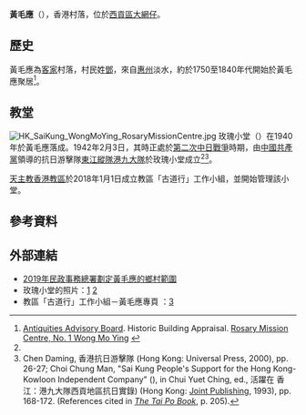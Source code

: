 '''黃毛應'''（{{lang-en|Wong Mo Ying}}），香港村落，位於[[西貢區|西貢區]][[大網仔|大網仔]]。

==歷史==
黃毛應為[[客家|客家]]村落，村民姓[[鄧姓|鄧]]，來自[[惠州|惠州]]淡水，約於1750至1840年代開始於黃毛應聚居<ref name="aab">[[Antiquities_Advisory_Board|Antiquities Advisory Board]]. Historic Building Appraisal. [https://www.aab.gov.hk/historicbuilding/en/655_Appraisal_En.pdf Rosary Mission Centre, No. 1 Wong Mo Ying] {{Wayback|url=https://www.aab.gov.hk/historicbuilding/en/655_Appraisal_En.pdf |date=20201012081707 }}</ref>。

==教堂==
[[File:HK_SaiKung_WongMoYing_RosaryMissionCentre.jpg|thumb]]
玫瑰小堂（{{lang-en|Rosary Mission Centre}}）在1940年於黃毛應落成。1942年2月3日，其時正處於[[第二次中日戰爭|第二次中日戰爭]]時期，由[[中國共產黨|中國共產黨]]領導的抗日游擊隊[[東江縱隊港九大隊|東江縱隊港九大隊]]於玫瑰小堂成立<ref name="aab"/><ref>Chen Daming, 香港抗日游擊隊 (Hong Kong: Universal Press, 2000), pp. 26-27; Choi Chung Man, "Sai Kung People's Support for the Hong Kong-Kowloon Independent Company" ({{zh|t=西貢人民對港九大隊的支持|labels=no}}), in Chui Yuet Ching, ed., 活躍在 香江：港九大隊西貢地區抗日實錄) (Hong Kong: [[Joint_Publishing|Joint Publishing]], 1993), pp. 168-172. (References cited in ''[https://web.archive.org/web/20090718164523/http://www.districtcouncils.gov.hk/tp_d/pdf/TaiPo%20Book%20(Eng%20Ver)/TaiPo%20Book%20(Eng%20Ver)%2008%20Chap%2009.pdf The Tai Po Book]'', p. 205).</ref>。

[[天主教香港教區|天主教香港教區]]於2018年1月1日成立教區「古道行」工作小組，並開始管理該小堂。

==參考資料==
{{reflist}}

==外部連結==
{{commons category|Wong Mo Ying}}
* [https://www.had.gov.hk/rre/images/village_map1922/Q/q-sk-06.pdf 2019年民政事務總署劃定黃毛應的鄉村範圍] {{Wayback|url=https://www.had.gov.hk/rre/images/village_map1922/Q/q-sk-06.pdf |date=20201018125305 }}
* 玫瑰小堂的照片：[https://www.aab.gov.hk/historicbuilding/photo/655_Photo.pdf] {{Wayback|url=https://www.aab.gov.hk/historicbuilding/photo/655_Photo.pdf |date=20201012081719 }} [https://archives.catholic.org.hk/Church%20Building/New%20Territories/CNT-RMC.htm] {{Wayback|url=https://archives.catholic.org.hk/Church%20Building/New%20Territories/CNT-RMC.htm |date=20200609105632 }}
* 教區「古道行」工作小組－黃毛應專頁 ：[https://thyway.catholic.org.hk/黃毛應-wong-mo-ying/] {{Wayback|url=https://thyway.catholic.org.hk/%E9%BB%83%E6%AF%9B%E6%87%89-wong-mo-ying/ |date=20210827002557 }}